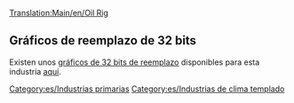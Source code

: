 [[Translation:Main/en/Oil Rig]]
{{es/Industrias| nombre=Plataforma petrolífera
| imagen=Oilrig.png
| climas=[[Main/en/Clima/Es#Templado|Templado]]
| acepta=[[Main/es/Pasajeros|Pasajeros]]
| produce=[[Main/es/Petróleo|Petróleo]], Pasajeros
| notas= No está presente en ningún otro [[Main/es/Clima|clima]]. Incorpora [[Main/es/Muelles|muelles]] y un [[Main/es/Aeropuertos|helipuerto]] disponibles para todas las [[Main/es/Empresa de transporte|empresas]].
}}
==Gráficos de reemplazo de 32 bits==
Existen unos [[Main/es/Desarrollo de gráficos de 32 bits|gráficos de 32 bits de reemplazo]] disponibles para esta industria [[Main/es/Lista de archivos descargables de 32 bits|aquí]].


[[Category:es/Industrias primarias]]
[[Category:es/Industrias de clima templado]]